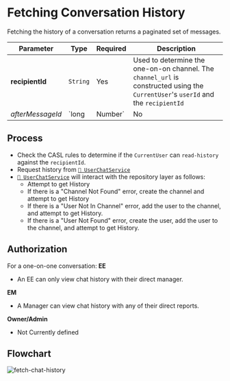 Fetching Conversation History
=============================
Fetching the history of a conversation returns a paginated set of messages.

| Parameter   | Type | Required | Description                                                                                                                         |
| ----------- | ---- | -------- | ----------------------------------------------------------------------------------------------------------------------------------- |
| **recipientId** | `String` | Yes      | Used to determine the one-on-on channel.  The `channel_url` is constructed using the `CurrentUser`'s `userId` and the `recipientId` |
| *afterMessageId* | `long|Number` | No | When provided, fetches a page of messages older than this messageId |

## Process
- Check the CASL rules to determine if the `CurrentUser` can `read-history` against the `recipientId`.
- Request history from [`🔗 UserChatService`](../../services/user-chat.service.ts)
- [`🔗 UserChatService`](../../services/user-chat.service.ts) will interact with the repository layer as follows:
  - Attempt to get History
  - If there is a "Channel Not Found" error, create the channel and attempt to get History
  - If there is a "User Not In Channel" error, add the user to the channel, and attempt to get History.
  - If there is a "User Not Found" error, create the user, add the user to the channel, and attempt to get History.

## Authorization
For a one-on-one conversation:
**EE**
- An EE can only view chat history with their direct manager.

**EM**
- A Manager can view chat history with any of their direct reports.

**Owner/Admin**
- Not Currently defined

## Flowchart
![fetch-chat-history](../images/Chat-Conversation-FetchHistory.png)
